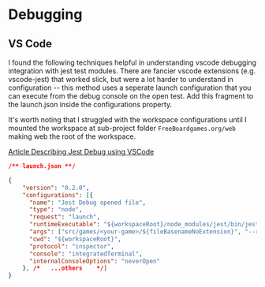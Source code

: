 
<Meta title="Documentation/Debugging Jest" />

# Debugging

## VS Code

I found the following techniques helpful in understanding vscode debugging integration with jest test modules.  There are fancier vscode extensions (e.g. vscode-jest) that worked slick, but were a lot harder to understand in configuration -- this method uses a seperate launch configuration that you can execute from the debug console on the open test. Add this fragment to the launch.json inside the configurations property.

It's worth noting that I struggled with the workspace configurations until I mounted the workspace at sub-project folder `FreeBoardgames.org/web` making web the root of the workspace. 

[Article Describing Jest Debug using VSCode](https://www.basefactor.com/using-visual-studio-code-to-debug-jest-based-unit-tests)



```JSON
/** launch.json **/

{
    "version": "0.2.0",
    "configurations": [{
      "name": "Jest Debug opened file",
      "type": "node",
      "request": "launch",
      "runtimeExecutable": "${workspaceRoot}/node_modules/jest/bin/jest.js",
      "args": ["src/games/<your-game>/${fileBasenameNoExtension}", "--runInBand", "--no-cache"],
      "cwd": "${workspaceRoot}",
      "protocol": "inspector",
      "console": "integratedTerminal",
      "internalConsoleOptions": "neverOpen"
    }, /*   ...others    */]
}
